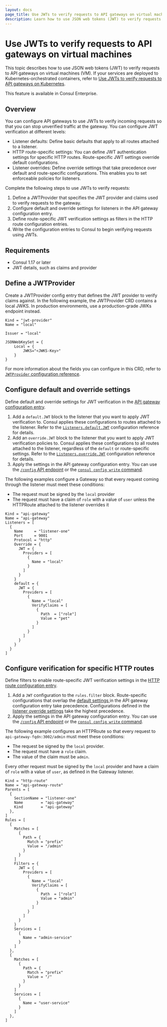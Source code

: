 ```yaml
---
layout: docs
page_title: Use JWTs to verify requests to API gateways on virtual machines
description: Learn how to use JSON web tokens (JWT) to verify requests from external clients to listeners on an API gateway.
---
```


# Use JWTs to verify requests to API gateways on virtual machines

This topic describes how to use JSON web tokens (JWT) to verify requests to API gateways on virtual machines (VM). If your services are deployed to Kubernetes-orchestrated containers, refer to [Use JWTs to verify requests to API gateways on Kubernetes](/consul/docs/connect/gateways/api-gateway/secure-traffic/verify-jwts-k8s).

<EnterpriseAlert> This feature is available in Consul Enterprise. </EnterpriseAlert>

## Overview

You can configure API gateways to use JWTs to verify incoming requests so that you can stop unverified traffic at the gateway. You can configure JWT verification at different levels:

- Listener defaults: Define basic defaults that apply to all routes attached to a listener.
- HTTP route-specific settings: You can define JWT authentication settings for specific HTTP routes. Route-specific JWT settings override default configurations.
- Listener overrides: Define override settings that take precedence over default and route-specific configurations. This enables you to set enforceable policies for listeners.

Complete the following steps to use JWTs to verify requests:

1. Define a JWTProvider that specifies the JWT provider and claims used to verify requests to the gateway.
1. Configure default and override settings for listeners in the API gateway configuration entry.
1. Define route-specific JWT verification settings as filters in the HTTP route configuration entries.
1. Write the configuration entries to Consul to begin verifying requests using JWTs.

## Requirements

- Consul 1.17 or later
- JWT details, such as claims and provider

## Define a JWTProvider

Create a JWTProvider config entry that defines the JWT provider to verify claims against.
In the following example, the JWTProvider CRD contains a local JWKS. In production environments, use a production-grade JWKs endpoint instead.

<CodeBlockConfig filename="jwt-provider.hcl">

```hcl
Kind = "jwt-provider"
Name = "local"

Issuer = "local"

JSONWebKeySet = {
    Local = {
        JWKS="<JWKS-Key>"
    }
}
```

</CodeBlockConfig>

For more information about the fields you can configure in this CRD, refer to [`JWTProvider` configuration reference](/consul/docs/connect/config-entries/jwtprovider).

## Configure default and override settings

Define default and override settings for JWT verification in the [API gateway configuration entry](/consul/docs/connect/gateways/api-gateway/configuration/api-gateway).

1. Add a `default.JWT` block to the listener that you want to apply JWT verification to. Consul applies these configurations to routes attached to the listener. Refer to the [`Listeners.default.JWT`](/consul/docs/connect/config-entries/api-gateway#listeners-default-jwt) configuration reference for details.
1. Add an `override.JWT` block to the listener that you want to apply JWT verification policies to. Consul applies these configurations to all routes attached to the listener, regardless of the `default` or route-specific settings. Refer to the [`Listeners.override.JWT`](/consul/docs/connect/config-entries/api-gateway#listeners-override-jwt) configuration reference for details.
1. Apply the settings in the API gateway configuration entry. You can use the [`/config` API endpoint](/consul/api-docs/config#apply-configuration) or the [`consul config write` command](/consul/commands/config/write).

The following examples configure a Gateway so that every request coming through the listener must meet these conditions:
- The request must be signed by the `local` provider
- The request must have a claim of `role` with a value of `user` unless the HTTPRoute attached to the listener overrides it

<CodeBlockConfig filename="gateway.hcl">

```hcl
Kind = "api-gateway"
Name = "api-gateway"
Listeners = [
  {
    Name     = "listener-one"
    Port     = 9001
    Protocol = "http"
    Override = {
      JWT = {
        Providers = [
          {
            Name = "local"
          }
        ]
      }
    }
    default = {
      JWT = {
        Providers = [
          {
            Name = "local"
            VerifyClaims = [
              {
                Path  = ["role"]
                Value = "pet"
              }
            ]
          }
        ]
      }
    }
  }
]
```

</CodeBlockConfig>

## Configure verification for specific HTTP routes

Define filters to enable route-specific JWT verification settings in the [HTTP route configuration entry](/consul/docs/connect/config-entries/http-route).

1. Add a `JWT` configuration to the `rules.filter` block. Route-specific configurations that overlap the [default settings ](/consul/docs/connect/config-entries/api-gateway#listeners-default-jwt) in the API gateway configuration entry take precedence. Configurations defined in the [listener override settings](/consul/docs/connect/config-entries/api-gateway#listeners-override-jwt) take the highest precedence.
1. Apply the settings in the API gateway configuration entry. You can use the [`/config` API endpoint](/consul/api-docs/config#apply-configuration) or the [`consul config write` command](/consul/commands/config/write).

The following example configures an HTTPRoute so that every request to `api-gateway-fqdn:3002/admin` must meet these conditions:
- The request be signed by the `local` provider.
- The request must have a `role` claim.
- The value of the claim must be `admin`.

Every other request must be signed by the `local` provider and have a claim of `role` with a value of `user`, as defined in the Gateway listener.

<CodeBlockConfig filename="http-route.hcl">

```hcl
Kind = "http-route"
Name = "api-gateway-route"
Parents = [
  {
    SectionName = "listener-one"
    Name        = "api-gateway"
    Kind        = "api-gateway"
  },
]
Rules = [
  {
    Matches = [
      {
        Path = {
          Match = "prefix"
          Value = "/admin"
        }
      }
    ]
    Filters = {
      JWT = {
        Providers = [
          {
            Name = "local"
            VerifyClaims = [
              {
                Path  = ["role"]
                Value = "admin"
              }
            ]
          }
        ]
      }
    }
    Services = [
      {
        Name = "admin-service"
      }
    ]
  },
  {
    Matches = [
      {
        Path = {
          Match = "prefix"
          Value = "/"
        }
      }
    ]
    Services = [
      {
        Name = "user-service"
      }
    ]
  },
]
```

</CodeBlockConfig>
